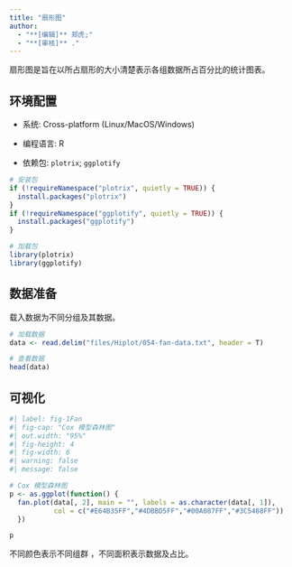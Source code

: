 ```yaml
---
title: "扇形图"
author:
  - "**[编辑]** 郑虎;"
  - "**[审核]** ."
---
```


扇形图是旨在以所占扇形的大小清楚表示各组数据所占百分比的统计图表。

## 环境配置

-   系统: Cross-platform (Linux/MacOS/Windows)

-   编程语言: R

-   依赖包: `plotrix`; `ggplotify`

```r
# 安装包
if (!requireNamespace("plotrix", quietly = TRUE)) {
  install.packages("plotrix")
}
if (!requireNamespace("ggplotify", quietly = TRUE)) {
  install.packages("ggplotify")
}

# 加载包
library(plotrix)
library(ggplotify)
```

## 数据准备

载入数据为不同分组及其数据。

```r
# 加载数据
data <- read.delim("files/Hiplot/054-fan-data.txt", header = T)

# 查看数据
head(data)
```

## 可视化

```r
#| label: fig-1Fan
#| fig-cap: "Cox 模型森林图"
#| out.width: "95%"
#| fig-height: 4
#| fig-width: 6
#| warning: false
#| message: false

# Cox 模型森林图
p <- as.ggplot(function() {
  fan.plot(data[, 2], main = "", labels = as.character(data[, 1]),
           col = c("#E64B35FF","#4DBBD5FF","#00A087FF","#3C5488FF"))
  })

p
```

不同颜色表示不同组群 ，不同面积表示数据及占比。
